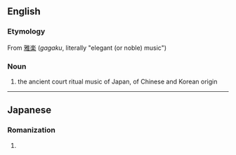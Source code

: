 ==English==
{{wikipedia|Gagaku}}
===Etymology===
From {{etyl|ja|en}} [[雅楽]] (''gagaku'', literally "elegant (or noble) music")

===Noun===
{{en-noun|-}}

# the ancient court ritual music of Japan, of Chinese and Korean origin

----

==Japanese==
===Romanization===
{{ja-romaji}}

# {{ja-romanization of|ががく}}